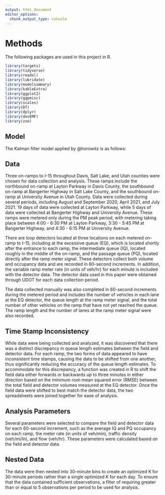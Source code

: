 ```yaml
---
output: html_document
editor_options: 
  chunk_output_type: console
---
```

# Methods

The following packages are used in this project in R.
```r
library(targets)
library(tidyverse)
library(readxl)
library(lubridate)
library(modelsummary)
library(kableExtra)
library(ggplot2)
library(ggpmisc)
library(scales)
library(DT)
library(dplyr)
library(devEMF)
library(zoo)
```

## Model

The Kalman filter model applied by @horowitz is as follows:

\begin{equation}
q_i = q_{i-1} + c_i + k (\hat{q}_i - q_{i-1})
  (\#eq:kalman)
\end{equation}


## Data

Three on-ramps to I-15 throughout Davis, Salt Lake, and Utah counties were chosen for data collection and analysis. These ramps include the northbound on-ramp at Layton Parkway in Davis County, the southbound on-ramp at Bangerter Highway in Salt Lake County, and the southbound on-ramp at University Avenue in Utah County. Data were collected during several periods, including August and September 2020, April 2021, and July 2021. 19 days of data were collected at Layton Parkway, while 5 days of data were collected at Bangerter Highway and University Avenue. These ramps were metered only during the PM peak period, with metering taking place between 4:00 - 6:30 PM at Layton Parkway, 3:30 - 5:45 PM at Bangerter Highway, and 4:30 - 6:15 PM at University Avenue. 

There are loop detectors located at three locations on each metered on-ramp to I-15, including at the excessive queue (EQ), which is located shortly after the entrance to each ramp, the intermediate queue (IQ), located roughly in the middle of the on-ramp, and the passage queue (PQ), located directly after the ramp meter signal. These detectors collect both volume and occupancy data and are recorded in 60-second increments. In addition, the variable ramp meter rate (in units of veh/hr) for each minute is included with the detector data. The detector data used in this paper were obtained through UDOT for each data collection period.

The data collected manually was also completed in 60-second increments during the metered period and includes the number of vehicles in each lane at the EQ detector, the queue length at the ramp meter signal, and the total number of other vehicles on the ramp that have not yet reached the queue. The ramp length and the number of lanes at the ramp meter signal were also recorded. 

## Time Stamp Inconsistency

While data were being collected and analyzed, it was discovered that there was a distinct discrepancy in queue length estimates between the field and detector data. For each ramp, the two forms of data appeared to have inconsistent time stamps, causing the data to be shifted from one another, thus significantly reducing the accuracy of the queue length estimates. To accommodate for this discrepancy, a function was created in R to shift the field data either forwards or backwards up to three minutes in either direction based on the minimum root-mean squared error (RMSE) between the total field and detector volumes measured at the EQ detector. Once the field data were shifted to best match the detector data, the two spreadsheets were joined together for ease of analysis.

## Analysis Parameters
Several parameters were selected to compare the field and detector data for each 60-second increment, such as the average IQ and PQ occupancy on each ramp, the meter rate (in units of veh/min), traffic density (veh/mi/ln), and flow (veh/hr). These parameters were calculated based on the field and detector data.

## Nested Data
The data were then nested into 30-minute bins to create an optimized K for 30-minute periods rather than a single optimized K for each day. To ensure that the data contained sufficient observations, a filter of requiring greater than or equal to 5 observations per period to be used for analysis.
